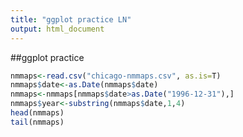 ```yaml
---
title: "ggplot practice LN"
output: html_document
---
```


##ggplot practice 
```r
nmmaps<-read.csv("chicago-nmmaps.csv", as.is=T)
nmmaps$date<-as.Date(nmmaps$date)
nmmaps<-nmmaps[nmmaps$date>as.Date("1996-12-31"),]
nmmaps$year<-substring(nmmaps$date,1,4)
head(nmmaps)
tail(nmmaps)
```
